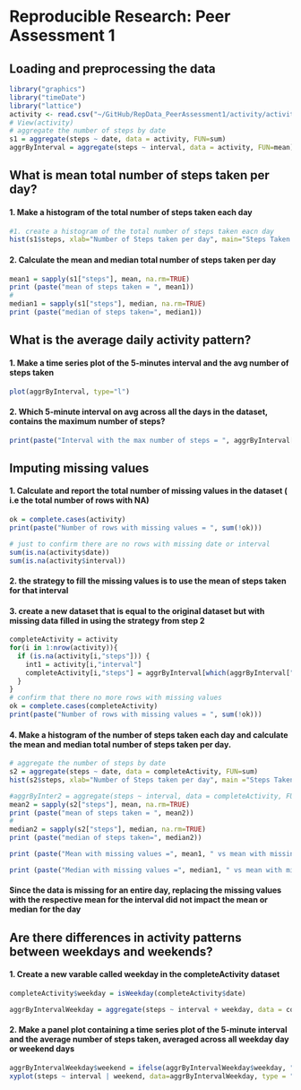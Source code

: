 # Reproducible Research: Peer Assessment 1


## Loading and preprocessing the data
```r
library("graphics")
library("timeDate")
library("lattice")
activity <- read.csv("~/GitHub/RepData_PeerAssessment1/activity/activity.csv")
# View(activity)
# aggregate the number of steps by date
s1 = aggregate(steps ~ date, data = activity, FUN=sum)
aggrByInterval = aggregate(steps ~ interval, data = activity, FUN=mean)
```


## What is mean total number of steps taken per day?
#### 1. Make a histogram of the total number of steps taken each day
```r
#1. create a histogram of the total number of steps taken eacn day
hist(s1$steps, xlab="Number of Steps taken per day", main="Steps Taken Each Day")

```

#### 2. Calculate the mean and median total number of steps taken per day
```r
mean1 = sapply(s1["steps"], mean, na.rm=TRUE)
print (paste("mean of steps taken = ", mean1))
#
median1 = sapply(s1["steps"], median, na.rm=TRUE)
print (paste("median of steps taken=", median1))

```

## What is the average daily activity pattern?
#### 1. Make a time series plot of the 5-minutes interval and the avg number of steps taken 
```r
plot(aggrByInterval, type="l")
```
#### 2. Which 5-minute interval on avg across all the days in the dataset, contains the maximum number of steps?
```r
print(paste("Interval with the max number of steps = ", aggrByInterval[aggrByInterval["steps"] == max(aggrByInterval["steps"]),1]))

```

## Imputing missing values
#### 1. Calculate and report the total number of missing values in the dataset ( i.e the total number of rows with NA)

```r
ok = complete.cases(activity)
print(paste("Number of rows with missing values = ", sum(!ok)))

# just to confirm there are no rows with missing date or interval 
sum(is.na(activity$date))
sum(is.na(activity$interval))
```
#### 2. the strategy to fill the missing values is to use the mean of steps taken for that interval

#### 3. create a new dataset that is equal to the original dataset but with missing data filled in using the strategy from step 2

```r
completeActivity = activity
for(i in 1:nrow(activity)){
  if (is.na(activity[i,"steps"])) {
    int1 = activity[i,"interval"]
    completeActivity[i,"steps"] = aggrByInterval[which(aggrByInterval["interval"] == int1),"steps"]
  }
}
# confirm that there no more rows with missing values
ok = complete.cases(completeActivity)
print(paste("Number of rows with missing values = ", sum(!ok)))

```
#### 4. Make a histogram of the number of steps taken each day and calculate the mean and median total number of steps taken per day.
```r
# aggregate the number of steps by date
s2 = aggregate(steps ~ date, data = completeActivity, FUN=sum)
hist(s2$steps, xlab="Number of Steps taken per day", main ="Steps Taken Each Day")

#aggrByInter2 = aggregate(steps ~ interval, data = completeActivity, FUN=mean)
mean2 = sapply(s2["steps"], mean, na.rm=TRUE)
print (paste("mean of steps taken = ", mean2))
#
median2 = sapply(s2["steps"], median, na.rm=TRUE)
print (paste("median of steps taken=", median2))

print (paste("Mean with missing values =", mean1, " vs mean with missing values replaced by the mean for respective interval = ", mean2))

print (paste("Median with missing values =", median1, " vs mean with missing values replaced by the median for respective interval = ", median2))

```
#### Since the data is missing for an entire day, replacing the missing values with the respective mean for the interval did not impact the mean or median for the day

## Are there differences in activity patterns between weekdays and weekends?
#### 1. Create a new varable called weekday in the completeActivity dataset
```r
completeActivity$weekday = isWeekday(completeActivity$date)
```
```r
aggrByIntervalWeekday = aggregate(steps ~ interval + weekday, data = completeActivity, FUN=mean) 
```

#### 2. Make a panel plot containing a time series plot of the 5-minute interval and the average number of steps taken, averaged across all weekday day or weekend days 
```r
aggrByIntervalWeekday$weekend = ifelse(aggrByIntervalWeekday$weekday, "Weekday","Weekend")
xyplot(steps ~ interval | weekend, data=aggrByIntervalWeekday, type = "l", layout=c(1,2))
```